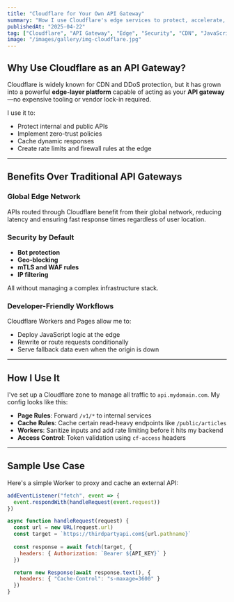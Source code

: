 ```yaml
---
title: "Cloudflare for Your Own API Gateway"
summary: "How I use Cloudflare's edge services to protect, accelerate, and simplify my API infrastructure."
publishedAt: "2025-04-22"
tag: ["Cloudflare", "API Gateway", "Edge", "Security", "CDN", "JavaScript", "Infrastructure", "Networking", "Best Practices"]
image: "/images/gallery/img-cloudflare.jpg"
---
```


## Why Use Cloudflare as an API Gateway?

Cloudflare is widely known for CDN and DDoS protection, but it has grown into a powerful **edge-layer platform** capable of acting as your **API gateway**—no expensive tooling or vendor lock-in required.

I use it to:
- Protect internal and public APIs
- Implement zero-trust policies
- Cache dynamic responses
- Create rate limits and firewall rules at the edge

---

## Benefits Over Traditional API Gateways

###  Global Edge Network  
APIs routed through Cloudflare benefit from their global network, reducing latency and ensuring fast response times regardless of user location.

###  Security by Default  
- **Bot protection**
- **Geo-blocking**
- **mTLS and WAF rules**
- **IP filtering**

All without managing a complex infrastructure stack.

###  Developer-Friendly Workflows  
Cloudflare Workers and Pages allow me to:
- Deploy JavaScript logic at the edge
- Rewrite or route requests conditionally
- Serve fallback data even when the origin is down

---

## How I Use It

I've set up a Cloudflare zone to manage all traffic to `api.mydomain.com`. My config looks like this:

-  **Page Rules**: Forward `/v1/*` to internal services
-  **Cache Rules**: Cache certain read-heavy endpoints like `/public/articles`
-  **Workers**: Sanitize inputs and add rate limiting before it hits my backend
-  **Access Control**: Token validation using `cf-access` headers

---

## Sample Use Case

Here's a simple Worker to proxy and cache an external API:

```js
addEventListener("fetch", event => {
  event.respondWith(handleRequest(event.request))
})

async function handleRequest(request) {
  const url = new URL(request.url)
  const target = `https://thirdpartyapi.com${url.pathname}`
  
  const response = await fetch(target, {
    headers: { Authorization: `Bearer ${API_KEY}` }
  })

  return new Response(await response.text(), {
    headers: { "Cache-Control": "s-maxage=3600" }
  })
}
